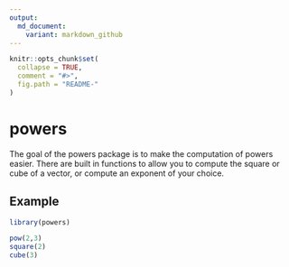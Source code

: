 ```yaml
---
output:
  md_document:
    variant: markdown_github
---
```


```r
knitr::opts_chunk$set(
  collapse = TRUE,
  comment = "#>",
  fig.path = "README-"
)
```

# powers

The goal of the powers package is to make the computation of powers easier. There are built in functions to allow you to compute the square or cube of a vector, or compute an exponent of your choice. 

## Example

```r
library(powers)

pow(2,3)
square(2)
cube(3)
```

